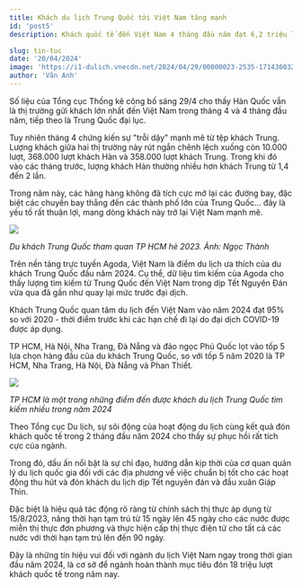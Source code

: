 ---
title: Khách du lịch Trung Quốc tới Việt Nam tăng mạnh
id: 'post5'
description: Khách quốc tế đến Việt Nam 4 tháng đầu năm đạt 6,2 triệu lượt, tăng 68% so với cùng kỳ, trong đó khách Trung Quốc đang quay trở lại mạnh mẽ.

slug: tin-tuc
date: '20/04/2024'
image: 'https://i1-dulich.vnecdn.net/2024/04/29/00000023-2535-1714360329.jpg?w=680&h=0&q=100&dpr=1&fit=crop&s=fmMLZWS4_IY_KP9E6T4qtg'
author: 'Vân Anh'
---

Số liệu của Tổng cục Thống kê công bố sáng 29/4 cho thấy Hàn Quốc vẫn là thị trường gửi khách lớn nhất đến Việt Nam trong tháng 4 và 4 tháng đầu năm, tiếp theo là Trung Quốc đại lục.

Tuy nhiên tháng 4 chứng kiến sự "trỗi dậy" mạnh mẽ từ tệp khách Trung. Lượng khách giữa hai thị trường này rút ngắn chênh lệch xuống còn 10.000 lượt, 368.000 lượt khách Hàn và 358.000 lượt khách Trung. Trong khi đó vào các tháng trước, lượng khách Hàn thường nhiều hơn khách Trung từ 1,4 đến 2 lần.

Trong năm này, các hãng hàng không đã tích cực mở lại các đường bay, đặc biệt các chuyến bay thẳng đến các thành phố lớn của Trung Quốc… đây là yếu tố rất thuận lợi, mang dòng khách này trở lại Việt Nam mạnh mẽ.

![](https://i1-dulich.vnecdn.net/2024/04/29/00000023-2535-1714360329.jpg?w=680&h=0&q=100&dpr=1&fit=crop&s=fmMLZWS4_IY_KP9E6T4qtg)

_Du khách Trung Quốc tham quan TP HCM hè 2023. Ảnh: Ngọc Thành_

Trên nền tảng trực tuyến Agoda, Việt Nam là điểm du lịch ưa thích của du khách Trung Quốc đầu năm 2024. Cụ thể, dữ liệu tìm kiếm của Agoda cho thấy lượng tìm kiếm từ Trung Quốc đến Việt Nam trong dịp Tết Nguyên Đán vừa qua đã gần như quay lại mức trước đại dịch.

Khách Trung Quốc quan tâm du lịch đến Việt Nam vào năm 2024 đạt 95% so với 2020 - thời điểm trước khi các hạn chế đi lại do đại dịch COVID-19 được áp dụng.

TP HCM, Hà Nội, Nha Trang, Đà Nẵng và đảo ngọc Phú Quốc lọt vào tốp 5 lựa chọn hàng đầu của du khách Trung Quốc, so với tốp 5 năm 2020 là TP HCM, Nha Trang, Hà Nội, Đà Nẵng và Phan Thiết.

![](https://cafefcdn.com/203337114487263232/2024/2/28/du-lich-tphcm-17090241211352021133379-1709079496513-170907949698018413561.jpg)

_TP HCM là một trong những điểm đến được khách du lịch Trung Quốc tìm kiếm nhiều trong năm 2024_

Theo Tổng cục Du lịch, sự sôi động của hoạt động du lịch cùng kết quả đón khách quốc tế trong 2 tháng đầu năm 2024 cho thấy sự phục hồi rất tích cực của ngành.

Trong đó, dấu ấn nổi bật là sự chỉ đạo, hướng dẫn kịp thời của cơ quan quản lý du lịch quốc gia đối với các địa phương về việc chuẩn bị tốt cho các hoạt động thu hút và đón khách du lịch dịp Tết nguyên đán và đầu xuân Giáp Thìn.

Đặc biệt là hiệu quả tác động rõ ràng từ chính sách thị thực áp dụng từ 15/8/2023, nâng thời hạn tạm trú từ 15 ngày lên 45 ngày cho các nước được miễn thị thực đơn phương và thực hiện cấp thị thực điện tử cho tất cả các nước với thời hạn tạm trú lên đến 90 ngày.

Đây là những tín hiệu vui đối với ngành du lịch Việt Nam ngay trong thời gian đầu năm 2024, là cơ sở để ngành hoàn thành mục tiêu đón 18 triệu lượt khách quốc tế trong năm nay.
